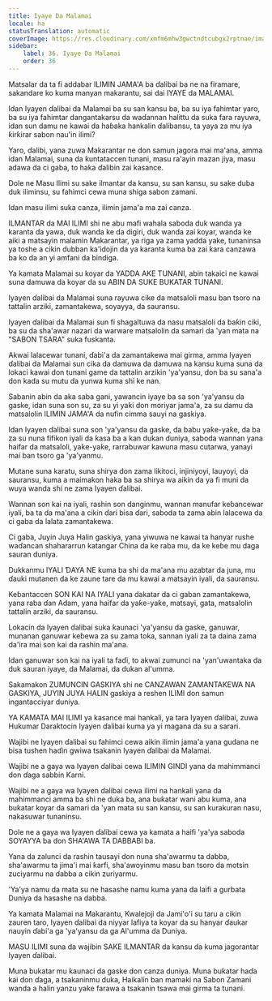 ```yaml
---
title: Iyaye Da Malamai
locale: ha
statusTranslation: automatic
coverImage: https://res.cloudinary.com/xmfm6mhw3gwctndtcubgx2rptnae/image/upload/v1740337243/small_cover_educacion_fundamental_a051170f1c.webp
sidebar:
    label: 36. Iyaye Da Malamai
    order: 36
---
```

Matsalar da ta fi addabar ILIMIN JAMA'A ba ɗalibai ba ne na firamare, sakandare ko kuma manyan makarantu, sai dai IYAYE da MALAMAI.

Idan Iyayen ɗalibai da Malamai ba su san kansu ba, ba su iya fahimtar yaro, ba su iya fahimtar dangantakarsu da waɗannan halittu da suka fara rayuwa, idan sun damu ne kawai da haɓaka hankalin ɗalibansu, ta yaya za mu iya ƙirƙirar sabon nau'in ilimi?

Yaro, ɗalibi, yana zuwa Makarantar ne don samun jagora mai ma'ana, amma idan Malamai, suna da ƙuntataccen tunani, masu ra'ayin mazan jiya, masu adawa da ci gaba, to haka ɗalibin zai kasance.

Dole ne Masu Ilimi su sake ilmantar da kansu, su san kansu, su sake duba duk iliminsu, su fahimci cewa muna shiga sabon zamani.

Idan masu ilimi suka canza, ilimin jama'a ma zai canza.

ILMANTAR da MAI ILIMI shi ne abu mafi wahala saboda duk wanda ya karanta da yawa, duk wanda ke da digiri, duk wanda zai koyar, wanda ke aiki a matsayin malamin Makarantar, ya riga ya zama yadda yake, tunaninsa ya toshe a cikin dubban ka'idojin da ya karanta kuma ba zai ƙara canzawa ba ko da an yi amfani da bindiga.

Ya kamata Malamai su koyar da YADDA AKE TUNANI, abin takaici ne kawai suna damuwa da koyar da su ABIN DA SUKE BUKATAR TUNANI.

Iyayen ɗalibai da Malamai suna rayuwa cike da matsaloli masu ban tsoro na tattalin arziki, zamantakewa, soyayya, da sauransu.

Iyayen ɗalibai da Malamai sun fi shagaltuwa da nasu matsaloli da baƙin ciki, ba su da sha'awar nazari da warware matsalolin da samari da 'yan mata na "SABON TSARA" suka fuskanta.

Akwai lalacewar tunani, ɗabi'a da zamantakewa mai girma, amma Iyayen ɗalibai da Malamai sun cika da damuwa da damuwa na kansu kuma suna da lokaci kawai don tunani game da tattalin arzikin 'ya'yansu, don ba su sana'a don kada su mutu da yunwa kuma shi ke nan.

Sabanin abin da aka saba gani, yawancin iyaye ba sa son 'ya'yansu da gaske, idan suna son su, za su yi yaƙi don moriyar jama'a, za su damu da matsalolin ILIMIN JAMA'A da nufin cimma sauyi na gaskiya.

Idan Iyayen ɗalibai suna son 'ya'yansu da gaske, da babu yaƙe-yaƙe, da ba za su nuna fifikon iyali da ƙasa ba a kan dukan duniya, saboda wannan yana haifar da matsaloli, yaƙe-yaƙe, rarrabuwar kawuna masu cutarwa, yanayi mai ban tsoro ga 'ya'yanmu.

Mutane suna karatu, suna shirya don zama likitoci, injiniyoyi, lauyoyi, da sauransu, kuma a maimakon haka ba sa shirya wa aikin da ya fi muni da wuya wanda shi ne zama Iyayen ɗalibai.

Wannan son kai na iyali, rashin son danginmu, wannan manufar keɓancewar iyali, ba ta da ma'ana a cikin ɗari bisa ɗari, saboda ta zama abin lalacewa da ci gaba da lalata zamantakewa.

Ci gaba, Juyin Juya Halin gaskiya, yana yiwuwa ne kawai ta hanyar rushe waɗancan shahararrun katangar China da ke raba mu, da ke keɓe mu daga sauran duniya.

Dukkanmu IYALI ƊAYA NE kuma ba shi da ma'ana mu azabtar da juna, mu ɗauki mutanen da ke zaune tare da mu kawai a matsayin iyali, da sauransu.

Keɓantaccen SON KAI NA IYALI yana dakatar da ci gaban zamantakewa, yana raba ɗan Adam, yana haifar da yaƙe-yaƙe, matsayi, gata, matsalolin tattalin arziki, da sauransu.

Lokacin da Iyayen ɗalibai suka ƙaunaci 'ya'yansu da gaske, ganuwar, munanan ganuwar keɓewa za su zama toka, sannan iyali za ta daina zama da'ira mai son kai da rashin ma'ana.

Idan ganuwar son kai na iyali ta faɗi, to akwai zumunci na 'yan'uwantaka da duk sauran iyaye, da Malamai, da dukan al'umma.

Sakamakon ZUMUNCIN GASKIYA shi ne CANZAWAN ZAMANTAKEWA NA GASKIYA, JUYIN JUYA HALIN gaskiya a reshen ILIMI don samun ingantacciyar duniya.

YA KAMATA MAI ILIMI ya kasance mai hankali, ya tara Iyayen ɗalibai, zuwa Hukumar Daraktocin Iyayen ɗalibai kuma ya yi magana da su a sarari.

Wajibi ne Iyayen ɗalibai su fahimci cewa aikin ilimin jama'a yana gudana ne bisa tushen haɗin gwiwa tsakanin Iyayen ɗalibai da Malamai.

Wajibi ne a gaya wa Iyayen ɗalibai cewa ILIMIN GINDI yana da mahimmanci don ɗaga sabbin Ƙarni.

Wajibi ne a gaya wa Iyayen ɗalibai cewa ilimi na hankali yana da mahimmanci amma ba shi ne duka ba, ana buƙatar wani abu kuma, ana buƙatar koyar da samari da 'yan mata su san kansu, su san kurakuran nasu, nakasuwar tunaninsu.

Dole ne a gaya wa Iyayen ɗalibai cewa ya kamata a haifi 'ya'ya saboda SOYAYYA ba don SHA'AWA TA DABBABI ba.

Yana da zalunci da rashin tausayi don nuna sha'awarmu ta dabba, sha'awarmu ta jima'i mai ƙarfi, sha'awoyinmu masu ban tsoro da motsin zuciyarmu na dabba a cikin zuriyarmu.

'Ya'ya namu da mata su ne hasashe namu kuma yana da laifi a gurbata Duniya da hasashe na dabba.

Ya kamata Malamai na Makarantu, Kwalejoji da Jami'o'i su taru a cikin zauren taro, Iyayen ɗalibai da niyyar lafiya ta koyar da su hanyar ɗaukar nauyin ɗabi'a ga 'ya'yansu da ga Al'umma da Duniya.

MASU ILIMI suna da wajibin SAKE ILMANTAR da kansu da kuma jagorantar Iyayen ɗalibai.

Muna bukatar mu ƙaunaci da gaske don canza duniya. Muna buƙatar haɗa kai don ɗaga, a tsakaninmu duka, Haikalin ban mamaki na Sabon Zamani wanda a halin yanzu yake farawa a tsakanin tsawa mai girma ta tunani.

